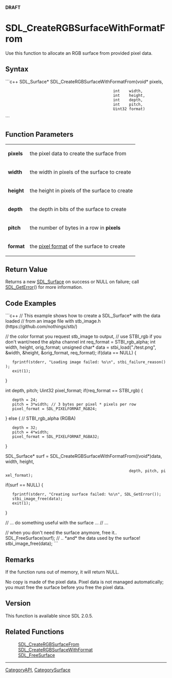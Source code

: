 <!-- pragma section-numbers off -->
<!-- pragma camelcase off -->
'''DRAFT'''

<!-- #*^*^*^*^*See http://wiki.libsdl.org/moin.cgi/SGFunctions for details on editing this page*^*^*^*^* -->


= SDL_CreateRGBSurfaceWithFormatFrom =
Use this function to allocate an RGB surface from provided pixel data.




== Syntax ==
```c++
SDL_Surface* SDL_CreateRGBSurfaceWithFormatFrom(void*  pixels,
                                                int    width,
                                                int    height,
                                                int    depth,
                                                int    pitch,
                                                Uint32 format)
```


== Function Parameters ==
{|
|'''pixels'''
|the pixel data to create the surface from
|-
|'''width'''
|the width in pixels of the surface to create
|-
|'''height'''
|the height in pixels of the surface to create
|-
|'''depth'''
|the depth in bits of the surface to create
|-
|'''pitch'''
|the number of bytes in a row in '''pixels'''
|-
|'''format'''
|the [[SDL_PixelFormatEnum|pixel format]] of the surface to create
|}


== Return Value ==
Returns a new [[SDL_Surface]] on success or NULL on failure; call [[SDL_GetError]]() for more information.


== Code Examples ==
```c++
// This example shows how to create a SDL_Surface* with the data loaded
// from an image file with stb_image.h (https://github.com/nothings/stb/)

// the color format you request stb_image to output,
// use STBI_rgb if you don't want/need the alpha channel
int req_format = STBI_rgb_alpha; 
int width, height, orig_format;
unsigned char* data = stbi_load("./test.png", &width, &height, &orig_format, req_format);
if(data == NULL) {
	fprintf(stderr, "Loading image failed: %s\n", stbi_failure_reason());
	exit(1);
}

int depth, pitch;
Uint32 pixel_format;
if(req_format == STBI_rgb) {
	depth = 24;
	pitch = 3*width; // 3 bytes per pixel * pixels per row
	pixel_format = SDL_PIXELFORMAT_RGB24;
} else { // STBI_rgb_alpha (RGBA)
	depth = 32;
	pitch = 4*width;
	pixel_format = SDL_PIXELFORMAT_RGBA32;
}

SDL_Surface* surf = SDL_CreateRGBSurfaceWithFormatFrom((void*)data, width, height,
                                                       depth, pitch, pixel_format);

if(surf == NULL) {
	fprintf(stderr, "Creating surface failed: %s\n", SDL_GetError());
	stbi_image_free(data);
	exit(1);
}

// ... do something useful with the surface ...
// ...

// when you don't need the surface anymore, free it..
SDL_FreeSurface(surf);
// .. *and* the data used by the surface!
stbi_image_free(data);
```


== Remarks ==
If the function runs out of memory, it will return NULL.

<!-- # TODO: something about depth being 4 or 8 and palettes, like in SDL_CreateRGBSurface ? -->

No copy is made of the pixel data.  Pixel data is not managed automatically; you must free the surface before you free the pixel data.

== Version ==
This function is available since SDL 2.0.5.


== Related Functions ==
:[[SDL_CreateRGBSurfaceFrom]]
:[[SDL_CreateRGBSurfaceWithFormat]]
:[[SDL_FreeSurface]]
<!-- #Remove this section if empty -->

----
[[CategoryAPI]], [[CategorySurface]]
<!-- #See the Style Guide for instructions on editing the footer. -->
